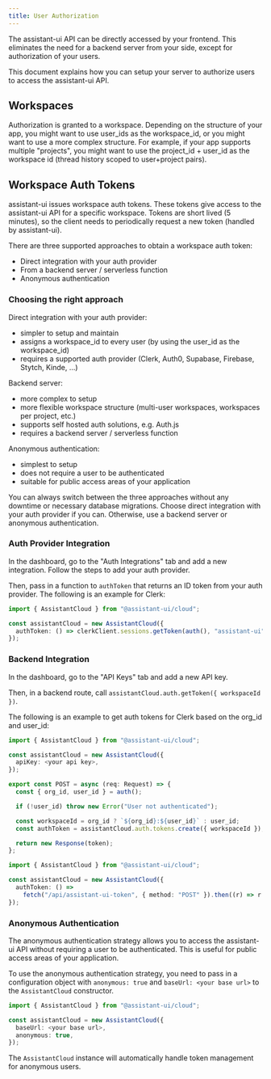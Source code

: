 ```yaml
---
title: User Authorization
---
```


The assistant-ui API can be directly accessed by your frontend. This eliminates the need for a backend server from your side, except for authorization of your users.

This document explains how you can setup your server to authorize users to access the assistant-ui API.

## Workspaces

Authorization is granted to a workspace. Depending on the structure of your app, you might want to use user_ids as the workspace_id, or you might want to use a more complex structure.
For example, if your app supports multiple "projects", you might want to use the project_id + user_id as the workspace id (thread history scoped to user+project pairs).

## Workspace Auth Tokens

assistant-ui issues workspace auth tokens. These tokens give access to the assistant-ui API for a specific workspace.
Tokens are short lived (5 minutes), so the client needs to periodically request a new token (handled by assistant-ui).

There are three supported approaches to obtain a workspace auth token:

- Direct integration with your auth provider
- From a backend server / serverless function
- Anonymous authentication

### Choosing the right approach

Direct integration with your auth provider:

- simpler to setup and maintain
- assigns a workspace_id to every user (by using the user_id as the workspace_id)
- requires a supported auth provider (Clerk, Auth0, Supabase, Firebase, Stytch, Kinde, ...)

Backend server:

- more complex to setup
- more flexible workspace structure (multi-user workspaces, workspaces per project, etc.)
- supports self hosted auth solutions, e.g. Auth.js
- requires a backend server / serverless function

Anonymous authentication:

- simplest to setup
- does not require a user to be authenticated
- suitable for public access areas of your application

You can always switch between the three approaches without any downtime or necessary database migrations.
Choose direct integration with your auth provider if you can. Otherwise, use a backend server or anonymous authentication.

### Auth Provider Integration

In the dashboard, go to the "Auth Integrations" tab and add a new integration.
Follow the steps to add your auth provider.

Then, pass in a function to `authToken` that returns an ID token from your auth provider.
The following is an example for Clerk:

```ts
import { AssistantCloud } from "@assistant-ui/cloud";

const assistantCloud = new AssistantCloud({
  authToken: () => clerkClient.sessions.getToken(auth(), "assistant-ui"),
});
```

### Backend Integration

In the dashboard, go to the "API Keys" tab and add a new API key.

Then, in a backend route, call `assistantCloud.auth.getToken({ workspaceId })`.

The following is an example to get auth tokens for Clerk based on the org_id and user_id:

```ts title="/app/api/assistant-ui-token/route.ts"
import { AssistantCloud } from "@assistant-ui/cloud";

const assistantCloud = new AssistantCloud({
  apiKey: <your api key>,
});

export const POST = async (req: Request) => {
  const { org_id, user_id } = auth();

  if (!user_id) throw new Error("User not authenticated");

  const workspaceId = org_id ? `${org_id}:${user_id}` : user_id;
  const authToken = assistantCloud.auth.tokens.create({ workspaceId });

  return new Response(token);
};
```

```ts title="client.ts"
import { AssistantCloud } from "@assistant-ui/cloud";

const assistantCloud = new AssistantCloud({
  authToken: () =>
    fetch("/api/assistant-ui-token", { method: "POST" }).then((r) => r.json()),
});
```

### Anonymous Authentication

The anonymous authentication strategy allows you to access the assistant-ui API without requiring a user to be authenticated. This is useful for public access areas of your application.

To use the anonymous authentication strategy, you need to pass in a configuration object with `anonymous: true` and `baseUrl: <your base url>` to the `AssistantCloud` constructor.

```ts
import { AssistantCloud } from "@assistant-ui/cloud";

const assistantCloud = new AssistantCloud({
  baseUrl: <your base url>,
  anonymous: true,
});
```

The `AssistantCloud` instance will automatically handle token management for anonymous users.